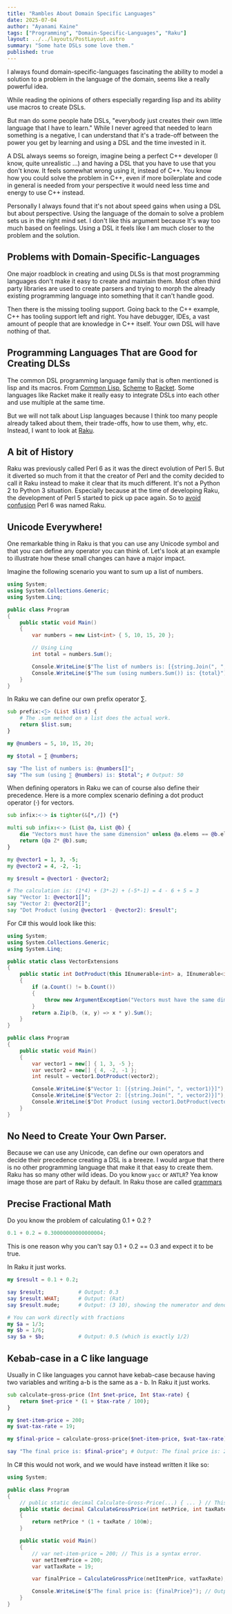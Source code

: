 ```yaml
---
title: "Rambles About Domain Specific Languages"
date: 2025-07-04
author: "Ayanami Kaine"
tags: ["Programming", "Domain-Specific-Languages", "Raku"]
layout: ../../layouts/PostLayout.astro
summary: "Some hate DSLs some love them."
published: true
---
```


I always found domain-specific-languages fascinating the ability to model a solution to a problem in the 
language of the domain, seems like a really powerful idea.

While reading the opinions of others especially regarding lisp and its ability use macros to create DSLs.

But man do some people hate DSLs, "everybody just creates their own little language that I have to learn." While I never agreed that needed to learn something is a negative, I can understand that it's a trade-off between the power you get by learning and using a DSL and the time invested in it.

A DSL always seems so foreign, imagine being a perfect C++ developer (I know, quite unrealistic ...) and having a DSL that you have to use that you don't know. It feels somewhat wrong using it, instead of C++. You know how you could solve the problem in C++, even if more boilerplate and code in general is needed from your perspective it would need less time and energy to use C++ instead.

Personally I always found that it's not about speed gains when using a DSL but about perspective. Using the language of the domain to solve a problem sets us in the right mind set. I don't like this argument because It's way too much based on feelings. Using a DSL it feels like I am much closer to the problem and the solution.

## Problems with Domain-Specific-Languages

One major roadblock in creating and using DLSs is that most programming languages don't make it easy to create and maintain them. Most often third party libraries are used to create parsers and trying to morph the already existing programming language into something that it can't handle good.

Then there is the missing tooling support. Going back to the C++ example, C++ has tooling support left and right. You have debugger, IDEs, a vast amount of people that are knowledge in C++ itself. Your own DSL will have nothing of that.

## Programming Languages That are Good for Creating DLSs

The common DSL programming language family that is often mentioned is lisp and its macros. From [Common Lisp](https://lispcookbook.github.io/cl-cookbook/macros.html), [Scheme](https://en.wikipedia.org/wiki/Scheme_(programming_language)) to [Racket](https://racket-lang.org/). Some languages like Racket make it really easy to integrate DSLs into each other and use multiple at the same time.

But we will not talk about Lisp languages because I think too many people already talked about them, their trade-offs, how to use them, why, etc. Instead, I want to look at [Raku](https://raku.org/).

## A bit of History

Raku was previously called Perl 6 as it was the direct evolution of Perl 5. But it diverted so much from it that the creator of Perl and the comity decided to call it Raku instead to make it clear that its much different. It's not a Python 2 to Python 3 situation. Especially because at the time of developing Raku, the development of Perl 5 started to pick up pace again. So to [avoid confusion](https://github.com/Raku/problem-solving/issues/81) Perl 6 was named Raku.

## Unicode Everywhere!

One remarkable thing in Raku is that you can use any Unicode symbol and that you can define any operator you can think of. Let's look at an example to illustrate how these small changes can have a major impact.

Imagine the following scenario you want to sum up a list of numbers.

```cs
using System;
using System.Collections.Generic;
using System.Linq;

public class Program
{
    public static void Main()
    {
        var numbers = new List<int> { 5, 10, 15, 20 };

        // Using Linq
        int total = numbers.Sum();

        Console.WriteLine($"The list of numbers is: [{string.Join(", ", numbers)}]");
        Console.WriteLine($"The sum (using numbers.Sum()) is: {total}"); // Output: 50
    }
}
```

In Raku we can define our own prefix operator ∑.

```raku
sub prefix:<∑> (List $list) {
    # The .sum method on a list does the actual work.
    return $list.sum;
}

my @numbers = 5, 10, 15, 20;

my $total = ∑ @numbers;

say "The list of numbers is: @numbers[]";
say "The sum (using ∑ @numbers) is: $total"; # Output: 50
```

When defining operators in Raku we can of course also define their precedence. Here is a more complex scenario defining a dot product operator (⋅) for vectors.

```raku
sub infix:<⋅> is tighter(&[*,/]) {*}

multi sub infix:<⋅> (List @a, List @b) {
    die "Vectors must have the same dimension" unless @a.elems == @b.elems;
    return (@a Z* @b).sum;
}

my @vector1 = 1, 3, -5;
my @vector2 = 4, -2, -1;

my $result = @vector1 ⋅ @vector2;

# The calculation is: (1*4) + (3*-2) + (-5*-1) = 4 - 6 + 5 = 3
say "Vector 1: @vector1[]";
say "Vector 2: @vector2[]";
say "Dot Product (using @vector1 ⋅ @vector2): $result";
```

For C# this would look like this:
```cs
using System;
using System.Collections.Generic;
using System.Linq;

public static class VectorExtensions
{
    public static int DotProduct(this IEnumerable<int> a, IEnumerable<int> b)
    {
        if (a.Count() != b.Count())
        {
            throw new ArgumentException("Vectors must have the same dimension");
        }
        return a.Zip(b, (x, y) => x * y).Sum();
    }
}

public class Program
{
    public static void Main()
    {
        var vector1 = new[] { 1, 3, -5 };
        var vector2 = new[] { 4, -2, -1 };
        int result = vector1.DotProduct(vector2);

        Console.WriteLine($"Vector 1: [{string.Join(", ", vector1)}]");
        Console.WriteLine($"Vector 2: [{string.Join(", ", vector2)}]");
        Console.WriteLine($"Dot Product (using vector1.DotProduct(vector2)): {result}");
    }
}
```

## No Need to Create Your Own Parser.

Because we can use any Unicode, can define our own operators and decide their precedence creating a DSL is a breeze. I would argue that there is no other programming language that make it that easy to create them. Raku has so many other wild ideas. Do you know `yacc` or `ANTLR`? Yea know image those are part of Raku by default. In Raku those are called [grammars](https://docs.raku.org/language/grammar_tutorial)

## Precise Fractional Math

Do you know the problem of calculating 0.1 + 0.2 ?

```javascript
0.1 + 0.2 = 0.30000000000000004;
```
This is one reason why you can't say 0.1 + 0.2 == 0.3 and expect it to be true.

In Raku it just works.

```raku
my $result = 0.1 + 0.2;

say $result;           # Output: 0.3
say $result.WHAT;      # Output: (Rat)
say $result.nude;      # Output: (3 10), showing the numerator and denominator

# You can work directly with fractions
my $a = 1/3;
my $b = 1/6;
say $a + $b;           # Output: 0.5 (which is exactly 1/2)
```

## Kebab-case in a C like language

Usually in C like languages you cannot have kebab-case because having two variables and writing a-b is the same as a - b. In Raku it just works.

```raku
sub calculate-gross-price (Int $net-price, Int $tax-rate) {
    return $net-price * (1 + $tax-rate / 100);
}

my $net-item-price = 200;
my $vat-tax-rate = 19;

my $final-price = calculate-gross-price($net-item-price, $vat-tax-rate);

say "The final price is: $final-price"; # Output: The final price is: 238
```

In C# this would not work, and we would have instead written it like so:

```cs
using System;

public class Program
{
    // public static decimal Calculate-Gross-Price(...) { ... } // This is a syntax error.
    public static decimal CalculateGrossPrice(int netPrice, int taxRate)
    {
        return netPrice * (1 + taxRate / 100m);
    }

    public static void Main()
    {
        // var net-item-price = 200; // This is a syntax error.
        var netItemPrice = 200;
        var vatTaxRate = 19;

        var finalPrice = CalculateGrossPrice(netItemPrice, vatTaxRate);

        Console.WriteLine($"The final price is: {finalPrice}"); // Output: The final price is: 238
    }
}
```